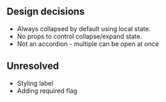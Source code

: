 
## Design decisions

* Always collapsed by default using local state.
* No props to control collapse/expand state.
* Not an accordion - multiple can be open at once


## Unresolved

* Styling label
* Adding required flag
